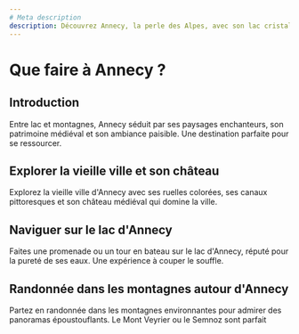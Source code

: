```yaml
---
# Meta description
description: Découvrez Annecy, la perle des Alpes, avec son lac cristallin et ses montagnes environnantes.
---
```


# Que faire à Annecy ?

## Introduction

Entre lac et montagnes, Annecy séduit par ses paysages enchanteurs, son patrimoine médiéval et son ambiance paisible. Une destination parfaite pour se ressourcer.

## Explorer la vieille ville et son château

Explorez la vieille ville d'Annecy avec ses ruelles colorées, ses canaux pittoresques et son château médiéval qui domine la ville.

## Naviguer sur le lac d'Annecy

Faites une promenade ou un tour en bateau sur le lac d'Annecy, réputé pour la pureté de ses eaux. Une expérience à couper le souffle.

<PromotionSection />

## Randonnée dans les montagnes autour d'Annecy

Partez en randonnée dans les montagnes environnantes pour admirer des panoramas époustouflants. Le Mont Veyrier ou le Semnoz sont parfait
